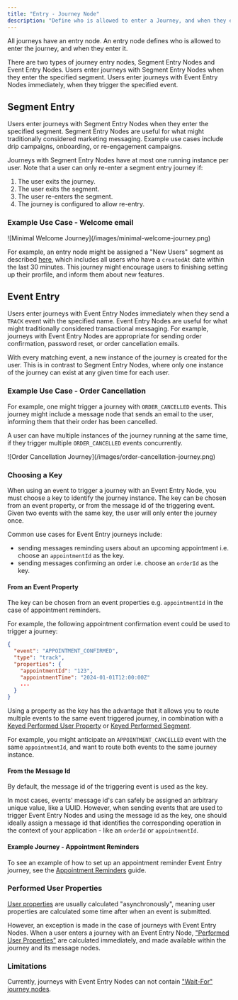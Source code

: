 ```yaml
---
title: "Entry - Journey Node"
description: "Define who is allowed to enter a Journey, and when they enter it."
---
```


All journeys have an entry node. An entry node defines who is allowed to enter the journey, and when they enter it.

There are two types of journey entry nodes, Segment Entry Nodes and Event Entry Nodes. Users enter journeys with Segment Entry Nodes when they enter the specified segment. Users enter journeys with Event Entry Nodes immediately, when they trigger the specified event.

## Segment Entry

Users enter journeys with Segment Entry Nodes when they enter the specified segment.  Segment Entry Nodes are useful for what might traditionally considered marketing messaging. Example use cases include drip campaigns, onboarding, or re-engagement campaigns.

Journeys with Segment Entry Nodes have at most one running instance per user.  Note that a user can only re-enter a segment entry journey if:

1. The user exits the journey.
2. The user exits the segment.
3. The user re-enters the segment.
4. The journey is configured to allow re-entry.

### Example Use Case - Welcome email

<Frame>
![Minimal Welcome Journey](/images/minimal-welcome-journey.png)
</Frame>

For example, an entry node might be assigned a "New Users" segment as described [here](/resources/segment-nodes/trait#example-use-case-new-users), which includes all users who have a `createdAt` date within the last 30 minutes. This journey might encourage users to finishing setting up their prorfile, and inform them about new features.


## Event Entry

Users enter journeys with Event Entry Nodes immediately when they send a `TRACK` event with the specified name. Event Entry Nodes are useful for what might traditionally considered transactional messaging. For example, journeys with Event Entry Nodes are appropriate for sending order confirmation, password reset, or order cancellation emails.

With every matching event, a new instance of the journey is created for the user. This is in contrast to Segment Entry Nodes, where only one instance of the journey can exist at any given time for each user.

### Example Use Case - Order Cancellation

For example, one might trigger a journey with `ORDER_CANCELLED` events. This journey might include a message node that sends an email to the user, informing them that their order has been cancelled.

A user can have multiple instances of the journey running at the same time, if they trigger multiple `ORDER_CANCELLED` events concurrently.

<Frame>
![Order Cancellation Journey](/images/order-cancellation-journey.png)
</Frame>

### Choosing a Key

When using an event to trigger a journey with an Event Entry Node, you must choose a key to identify the journey instance. The key can be chosen from an event property, or from the message id of the triggering event. Given two events with the same key, the user will only enter the journey once.

Common use cases for Event Entry journeys include:

- sending messages reminding users about an upcoming appointment i.e. choose an `appointmentId` as the key.
- sending messages confirming an order i.e. choose an `orderId` as the key.

#### From an Event Property

The key can be chosen from an event properties e.g. `appointmentId` in the case of appointment reminders.

For example, the following appointment confirmation event could be used to trigger a journey:

```json 
{
  "event": "APPOINTMENT_CONFIRMED",
  "type": "track",
  "properties": {
    "appointmentId": "123",
    "appointmentTime": "2024-01-01T12:00:00Z"
    ...
  }
}
```

Using a property as the key has the advantage that it allows you to route multiple events to the same event triggered journey, in combination with a [Keyed Performed User Property](/resources/user-property-types/keyed-performed) or [Keyed Performed Segment](/resources/segment-nodes/keyed-performed).

For example, you might anticipate an `APPOINTMENT_CANCELLED` event with the same `appointmentId`, and want to route both events to the same journey instance.

#### From the Message Id

By default, the message id of the triggering event is used as the key.

In most cases, events' message id's can safely be assigned an arbitrary unique value, like a UUID. However, when sending events that are used to trigger Event Entry Nodes and using the message id as the key, one should ideally assign a message id that identifies the corresponding operation in the context of your application - like an `orderId` or `appointmentId`.

#### Example Journey - Appointment Reminders

To see an example of how to set up an appointment reminder Event Entry journey, see the [Appointment Reminders](/guide/sample-journeys/appointment-reminders) guide.


### Performed User Properties

[User properties](/resources/user-properties) are usually calculated "asynchronously", meaning user properties are calculated some time after when an event is submitted.

However, an exception is made in the case of journeys with Event Entry Nodes. When a user enters a journey with an Event Entry Node, ["Performed User Properties"](/resources/user-property-types/performed) are calculated immediately, and made available within the journey and its message nodes.

### Limitations

Currently, journeys with Event Entry Nodes can not contain ["Wait-For" journey nodes](/resources/journey-nodes/wait-for).
